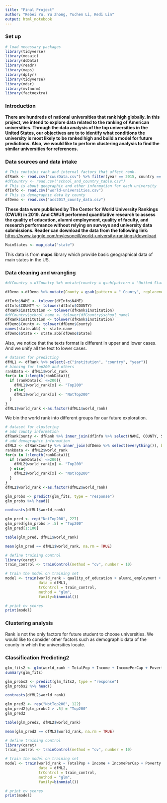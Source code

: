 ```yaml
---
title: "Final Project"
author: "Kebei Yu, Yu Zhong, Yuchen Li, Kedi Lin"
output: html_notebook
---
```

### Set up
```r
# load necessary packages
library(tidyverse)
library(mosaic)
library(dcData)
library(readr)
library(maps)
library(dplyr)
library(tidyverse)
library(mdsr)
library(mvtnorm)
library(factoextra)
```

### Introduction
__There are hundreds of national universities that rank high globally. In this project, we intend to explore data related to the ranking of American universities. Through the data analysis of the top universities in the United States, our objectives are to to identify what conditions the university is most likely to be ranked high and build a model for future predictions. Also, we would like to perform clustering analysis to find the similar universities for references.__

### Data sources and data intake
```r
# This contains rank and internal factors that affect rank.
dfRank <- read.csv("cwurData.csv") %>% filter(year == 2015, country == "USA")
#dfCountry <- read.csv("school_and_country_table.csv")
# This is about geographic and other information for each university
dfInfo <- read.csv("world-universities.csv")
# This is demographic data by county
dfDemo <- read.csv("acs2017_county_data.csv")
```
__These data were published by The Center for World University Rankings (CWUR) in 2019. And CWUR performed quantitative research to assess the quality of education, alumni employment, quality of faculty, and research performance without relying on surveys and university data submissions. Reader can download the data from the following link:__
<https://www.kaggle.com/mylesoneill/world-university-rankings/download>

```r
MainStates <- map_data("state")
```
This data is from __maps__ library which provide basic geographical data of main states in the US.

### Data cleaning and wrangling
```r
#dfCountry <-dfCountry %>% mutate(country = gsub(pattern = "United States of America", replacement = "USA", country))

dfDemo <-dfDemo %>% mutate(County = gsub(pattern = " County", replacement = "", County))
```

```r
dfInfo$NAME <- tolower(dfInfo$NAME)
dfInfo$COUNTY <- tolower(dfInfo$COUNTY)
dfRank$institution <- tolower(dfRank$institution)
#dfCountry$school_name <- tolower(dfCountry$school_name)
dfRank$institution <- tolower(dfRank$institution)
dfDemo$County <- tolower(dfDemo$County)
names(state.abb) <- state.name  
dfDemo$State <- state.abb[dfDemo$State]
```
Also, we notice that the texts format is different in upper and lower cases. And we unify all the text to lower cases.

```r
# dataset for predicting
dfML1 <- dfRank %>% select(-c("institution", "country", "year"))
# binning for top200 and others
rankData <- dfML1$world_rank
for(x in 1:length(rankData)){
  if (rankData[x] <=200){
    dfML1$world_rank[x] <- "Top200"
  } else{
    dfML1$world_rank[x] <- "NotTop200"
  }
}
dfML1$world_rank <-as.factor(dfML1$world_rank)


```
We bin the world rank into different groups for our future exploration.

```r
# dataset for clustering
# add county information
dfRankCounty <- dfRank %>% inner_join(dfInfo %>% select(NAME, COUNTY, STATE), by = c("institution" = "NAME"))
# add demographic information
dfML2 <- dfRankCounty %>% inner_join(dfDemo %>% select(everything()), by = c("COUNTY" = "County", "STATE" = "State")) %>% select(-c("institution", "country", "COUNTY", "STATE", "year", "CountyId"))
rankData <- dfML2$world_rank
for(x in 1:length(rankData)){
  if (rankData[x] <=200){
    dfML2$world_rank[x] <- "Top200"
  } else{
    dfML2$world_rank[x] <- "NotTop200"
  }
}
dfML2$world_rank <-as.factor(dfML2$world_rank)
```

```r
glm_probs <- predict(glm_fits, type = "response")
glm_probs %>% head()
```
```r
contrasts(dfML1$world_rank)
```
```r
glm_pred <- rep("NotTop200", 227)
glm_pred[glm_probs > .5] = "Top200"
glm_pred[1:100]
```
```r
table(glm_pred, dfML1$world_rank)
```
```r
mean(glm_pred == dfML1$world_rank, na.rm = TRUE)
```

```r
# define training control
library(caret)
train_control <- trainControl(method = "cv", number = 10)

# train the model on training set
model <- train(world_rank ~ quality_of_education + alumni_employment + quality_of_faculty + patents + influence + broad_impact,
               data = dfML1,
               trControl = train_control,
               method = "glm",
               family=binomial())

# print cv scores
print(model)
```


### Clustering analysis
Rank is not the only factors for future student to choose universities. We would like to consider other factors such as demographic data of the county in which the universities locate.



### Classification Predicting2
```r
glm_fits2 <- glm(world_rank ~ TotalPop + Income + IncomePerCap + Poverty + Construction + Unemployment, data = dfML2, family = binomial)
summary(glm_fits)
```
```r
glm_probs2 <- predict(glm_fits2, type = "response")
glm_probs2 %>% head()
```
```r
contrasts(dfML2$world_rank)
```
```r
glm_pred2 <- rep("NotTop200", 122)
glm_pred2[glm_probs2 > .5] = "Top200"
glm_pred2
```
```r
table(glm_pred2, dfML2$world_rank)
```
```r
mean(glm_pred2 == dfML2$world_rank, na.rm = TRUE)
```

```r
# define training control
library(caret)
train_control <- trainControl(method = "cv", number = 10)

# train the model on training set
model <- train(world_rank ~ TotalPop + Income + IncomePerCap + Poverty + Construction + Unemployment,
               data = dfML2,
               trControl = train_control,
               method = "glm",
               family=binomial())

# print cv scores
print(model)
```










